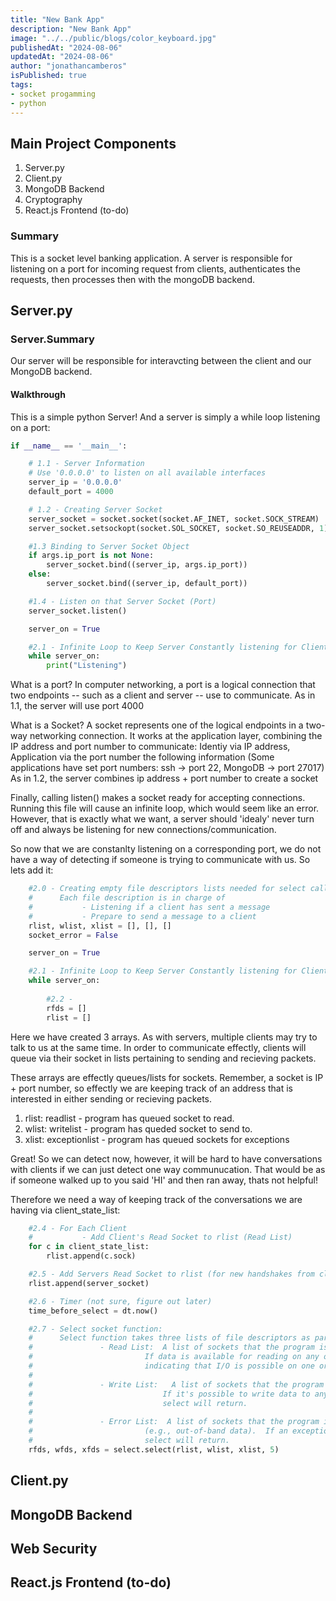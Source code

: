 ```yaml
---
title: "New Bank App"
description: "New Bank App"
image: "../../public/blogs/color_keyboard.jpg"
publishedAt: "2024-08-06"
updatedAt: "2024-08-06"
author: "jonathancamberos"
isPublished: true
tags:
- socket progamming
- python
---
```


## Main Project Components

1. Server.py
2. Client.py
3. MongoDB Backend
4. Cryptography
5. React.js Frontend (to-do)

### Summary
This is a socket level banking application. A server is responsible for listening on a port for 
incoming request from clients, authenticates the requests, then processes then with the mongoDB backend.

## Server.py

### Server.Summary

Our server will be responsible for interavcting between the client and our MongoDB backend.


#### Walkthrough

This is a simple python Server! And a server is simply a while loop listening on a port:

```python
if __name__ == '__main__':

    # 1.1 - Server Information
    # Use '0.0.0.0' to listen on all available interfaces
    server_ip = '0.0.0.0'  
    default_port = 4000

    # 1.2 - Creating Server Socket 
    server_socket = socket.socket(socket.AF_INET, socket.SOCK_STREAM)
    server_socket.setsockopt(socket.SOL_SOCKET, socket.SO_REUSEADDR, 1)

    #1.3 Binding to Server Socket Object
    if args.ip_port is not None:
        server_socket.bind((server_ip, args.ip_port))
    else:
        server_socket.bind((server_ip, default_port))

    #1.4 - Listen on that Server Socket (Port)
    server_socket.listen()

    server_on = True

    #2.1 - Infinite Loop to Keep Server Constantly listening for Client Information
    while server_on:
        print("Listening")
```

What is a port?
In computer networking, a port is a logical connection that two endpoints
 -- such as a client and server -- use to communicate.
As in 1.1, the server will use port 4000

What is a Socket?
A socket represents one of the logical endpoints in a two-way networking connection. 
It works at the application layer, combining the IP address and port number to communicate: 
Identiy via IP address, Application via the port number the following information
(Some applications have set port numbers: ssh -> port 22, MongoDB -> port 27017)
As in 1.2, the server combines ip address + port number to create a socket

Finally, calling listen() makes a socket ready for accepting connections.
Running this file will cause an infinite loop, which would seem like an error.
However, that is exactly what we want, a server should 'idealy' never turn off and always be listening
for new connections/communication.

So now that we are constanlty listening on a corresponding port, 
we do not have a way of detecting if someone is trying to communicate with us.
So lets add it:

```python
    #2.0 - Creating empty file descriptors lists needed for select call below
    #      Each file description is in charge of 
    #           - Listening if a client has sent a message
    #           - Prepare to send a message to a client  
    rlist, wlist, xlist = [], [], []
    socket_error = False

    server_on = True

    #2.1 - Infinite Loop to Keep Server Constantly listening for Client Information
    while server_on:
        
        #2.2 -
        rfds = []
        rlist = []
```

Here we have created 3 arrays. As with servers, multiple clients may try to talk to us at the same time.
In order to communicate effectly, clients will queue via their socket in lists pertaining to sending 
and recieving packets. 

These arrays are effectly queues/lists for sockets. 
Remember, a socket is IP + port number, so effectly we are keeping track of an address that is interested
in either sending or recieving packets.

1. rlist: readlist      - program has queued socket to read. 
2. wlist: writelist     - program has queded socket to send to.
3. xlist: exceptionlist - program has queued sockets for exceptions

Great! So we can detect now, however, it will be hard to have conversations 
with clients if we can just detect one way communucation. 
That would be as if someone walked up to you said 'HI' and then ran away, thats not helpful! 

Therefore we need a way of keeping track of the conversations we are having via client_state_list:

```python
    #2.4 - For Each Client
    #           - Add Client's Read Socket to rlist (Read List)
    for c in client_state_list:
        rlist.append(c.sock)

    #2.5 - Add Servers Read Socket to rlist (for new handshakes from client's)
    rlist.append(server_socket)

    #2.6 - Timer (not sure, figure out later)
    time_before_select = dt.now()

    #2.7 - Select socket function:
    #      Select function takes three lists of file descriptors as parameters:
    #               - Read List:  A list of sockets that the program is interested in for reading.
    #                         If data is available for reading on any of these sockets, select will return,
    #                         indicating that I/O is possible on one or more of them.
    #
    #               - Write List:   A list of sockets that the program is interested in for writing
    #                             If it's possible to write data to any of these sockets without blocking,
    #                             select will return.     
    #
    #               - Error List:  A list of sockets that the program is interested in for exceptions 
    #                         (e.g., out-of-band data).  If an exceptional condition occurs on any of these sockets, 
    #                         select will return.
    rfds, wfds, xfds = select.select(rlist, wlist, xlist, 5)

```



## Client.py

## MongoDB Backend

## Web Security



## React.js Frontend (to-do)
